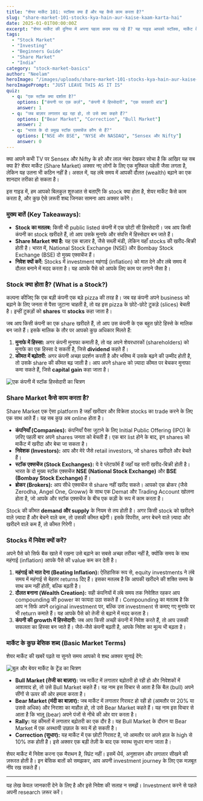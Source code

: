 ```yaml
---
title: "शेयर मार्केट 101: स्टॉक्स क्या हैं और यह कैसे काम करता है?"
slug: "share-market-101-stocks-kya-hain-aur-kaise-kaam-karta-hai"
date: 2025-01-01T00:00:00Z
excerpt: "शेयर मार्केट की दुनिया में अपना पहला कदम रख रहे हैं? यह गाइड आपको स्टॉक्स, मार्केट के काम करने के तरीके और निवेश क्यों ज़रूरी है, इन सभी की बेसिक जानकारी देगी।"
tags:
  - "Stock Market"
  - "Investing"
  - "Beginners Guide"
  - "Share Market"
  - "India"
category: "stock-market-basics"
author: "Neelam"
heroImage: "/images/uploads/share-market-101-stocks-kya-hain-aur-kaise-kaam-karta-hai/hero-image.jpg"
heroImagePrompt: "JUST LEAVE THIS AS IT IS"
quiz:
  - q: "एक स्टॉक क्या दर्शाता है?"
    options: ["कंपनी पर एक कर्ज़", "कंपनी में हिस्सेदारी", "एक सरकारी बांड"]
    answer: 1
  - q: "जब बाज़ार लगातार बढ़ रहा हो, तो उसे क्या कहते हैं?"
    options: ["Bear Market", "Correction", "Bull Market"]
    answer: 2
  - q: "भारत के दो प्रमुख स्टॉक एक्सचेंज कौन से हैं?"
    options: ["NSE और BSE", "NYSE और NASDAQ", "Sensex और Nifty"]
    answer: 0
---
```


क्या आपने कभी TV पर Sensex और Nifty के हरे और लाल नंबर देखकर सोचा है कि आखिर यह सब क्या है? शेयर मार्केट (Share Market) अक्सर नए लोगों के लिए एक मुश्किल पहेली जैसा लगता है, लेकिन यह उतना भी कठिन नहीं है। असल में, यह लंबे समय में आपकी दौलत (wealth) बढ़ाने का एक शानदार तरीका हो सकता है।

इस गाइड में, हम आपको बिलकुल शुरुआत से बताएँगे कि stock क्या होता है, शेयर मार्केट कैसे काम करता है, और कुछ ऐसे ज़रूरी शब्द जिनका सामना आप अक्सर करेंगे।

### **मुख्य बातें (Key Takeaways):**

*   **Stock का मतलब:** किसी भी public listed कंपनी में एक छोटी सी हिस्सेदारी। जब आप किसी कंपनी का stock खरीदते हैं, तो आप उसके मुनाफे और संपत्ति में हिस्सेदार बन जाते हैं।
*   **Share Market क्या है:** यह एक बाज़ार है, जैसे सब्ज़ी मंडी, लेकिन यहाँ stocks की खरीद-बिक्री होती है। भारत में, National Stock Exchange (NSE) और Bombay Stock Exchange (BSE) दो मुख्य एक्सचेंज हैं।
*   **निवेश क्यों करें:** Stocks में investment महंगाई (inflation) को मात देने और लंबे समय में दौलत बनाने में मदद करता है। यह आपके पैसे को आपके लिए काम पर लगाने जैसा है।

### **Stock क्या होता है? (What is a Stock?)**

कल्पना कीजिए कि एक बड़ी कंपनी एक बड़े pizza की तरह है। जब वह कंपनी अपने business को बढ़ाने के लिए जनता से पैसा जुटाना चाहती है, तो वह इस pizza के छोटे-छोटे टुकड़े (slices) बेचती है। इन्हीं टुकड़ों को **shares** या **stocks** कहा जाता है।

जब आप किसी कंपनी का एक share खरीदते हैं, तो आप उस कंपनी के एक बहुत छोटे हिस्से के मालिक बन जाते हैं। इसके मालिक के तौर पर आपको कुछ अधिकार मिलते हैं:

1.  **मुनाफे में हिस्सा:** अगर कंपनी मुनाफा कमाती है, तो वह अपने शेयरधारकों (shareholders) को मुनाफे का एक हिस्सा दे सकती है, जिसे **dividend** कहते हैं।
2.  **कीमत में बढ़ोतरी:** अगर कंपनी अच्छा प्रदर्शन करती है और भविष्य में उसके बढ़ने की उम्मीद होती है, तो उसके share की कीमत बढ़ जाती है। आप अपने share को ज़्यादा कीमत पर बेचकर मुनाफा कमा सकते हैं, जिसे **capital gain** कहा जाता है।

![एक कंपनी में स्टॉक हिस्सेदारी का चित्रण](/images/uploads/share-market-101-stocks-kya-hain-aur-kaise-kaam-karta-hai/stock-ownership-concept.png)

### **Share Market कैसे काम करता है?**

Share Market एक ऐसा platform है जहाँ खरीदार और विक्रेता stocks का trade करने के लिए एक साथ आते हैं। यह सब कुछ अब online होता है।

*   **कंपनियाँ (Companies):** कंपनियाँ पैसा जुटाने के लिए Initial Public Offering (IPO) के ज़रिए पहली बार अपने shares जनता को बेचती हैं। एक बार list होने के बाद, इन shares को मार्केट में खरीदा और बेचा जा सकता है।
*   **निवेशक (Investors):** आप और मेरे जैसे retail investors, जो shares खरीदते और बेचते हैं।
*   **स्टॉक एक्सचेंज (Stock Exchanges):** ये वे प्लेटफॉर्म हैं जहाँ यह सारी खरीद-बिक्री होती है। भारत के दो मुख्य स्टॉक एक्सचेंज **NSE (National Stock Exchange)** और **BSE (Bombay Stock Exchange)** हैं।
*   **ब्रोकर (Brokers):** आप सीधे एक्सचेंज से share नहीं खरीद सकते। आपको एक ब्रोकर (जैसे Zerodha, Angel One, Groww) के साथ एक Demat और Trading Account खोलना होता है, जो आपके और स्टॉक एक्सचेंज के बीच एक कड़ी के रूप में काम करता है।

Stock की कीमत **demand और supply** के नियम से तय होती है। अगर किसी stock को खरीदने वाले ज़्यादा हैं और बेचने वाले कम, तो उसकी कीमत बढ़ेगी। इसके विपरीत, अगर बेचने वाले ज़्यादा और खरीदने वाले कम हैं, तो कीमत गिरेगी।

### **Stocks में निवेश क्यों करें?**

अपने पैसे को सिर्फ बैंक खाते में रखना उसे बढ़ाने का सबसे अच्छा तरीका नहीं है, क्योंकि समय के साथ महंगाई (inflation) आपके पैसे की value कम कर देती है।

1.  **महंगाई को मात देना (Beating Inflation):** ऐतिहासिक रूप से, equity investments ने लंबे समय में महंगाई से बेहतर returns दिए हैं। इसका मतलब है कि आपकी खरीदने की शक्ति समय के साथ कम नहीं होती, बल्कि बढ़ती है।
2.  **दौलत बनाना (Wealth Creation):** सही कंपनियों में लंबे समय तक निवेशित रहकर आप compounding की power का फायदा उठा सकते हैं। Compounding का मतलब है कि आप न सिर्फ अपने original investment पर, बल्कि उस investment से कमाए गए मुनाफे पर भी return कमाते हैं। यह आपके पैसे को तेजी से बढ़ाने में मदद करता है।
3.  **कंपनी की growth में हिस्सेदारी:** जब आप किसी अच्छी कंपनी में निवेश करते हैं, तो आप उसकी सफलता का हिस्सा बन जाते हैं। जैसे-जैसे कंपनी बढ़ती है, आपके निवेश का मूल्य भी बढ़ता है।

### **मार्केट के कुछ बेसिक शब्द (Basic Market Terms)**

शेयर मार्केट की खबरें पढ़ते या सुनते समय आपको ये शब्द अक्सर सुनाई देंगे:

![बुल और बेयर मार्केट के ट्रेंड का चित्रण](/images/uploads/share-market-101-stocks-kya-hain-aur-kaise-kaam-karta-hai/bull-vs-bear-market.png)

*   **Bull Market (तेजी का बाज़ार):** जब मार्केट में लगातार बढ़ोतरी हो रही हो और निवेशकों में आशावाद हो, तो उसे Bull Market कहते हैं। यह नाम इस विचार से आता है कि बैल (bull) अपने सींगों से ऊपर की ओर हमला करता है।
*   **Bear Market (मंदी का बाज़ार):** जब मार्केट में लगातार गिरावट हो रही हो (आमतौर पर 20% या उससे अधिक) और निराशा का माहौल हो, तो उसे Bear Market कहते हैं। यह नाम इस विचार से आता है कि भालू (bear) अपने पंजों से नीचे की ओर वार करता है।
*   **Rally:** यह कीमतों में लगातार बढ़ोतरी का एक दौर है। यह Bull Market के दौरान या Bear Market में एक अस्थायी उछाल के रूप में हो सकती है।
*   **Correction (सुधार):** यह मार्केट में एक छोटी गिरावट है, जो आमतौर पर अपने हाल के high से 10% तक होती है। इसे अक्सर एक बड़ी तेज़ी के बाद एक स्वस्थ सुधार माना जाता है।

शेयर मार्केट में निवेश करना एक मैराथन है, स्प्रिंट नहीं। इसमें धैर्य, अनुशासन और लगातार सीखने की ज़रूरत होती है। इन बेसिक बातों को समझकर, आप अपनी investment journey के लिए एक मज़बूत नींव रख सकते हैं।

---
यह लेख केवल जानकारी देने के लिए है और इसे निवेश की सलाह न समझें। Investment करने से पहले अपनी research ज़रूर करें।
